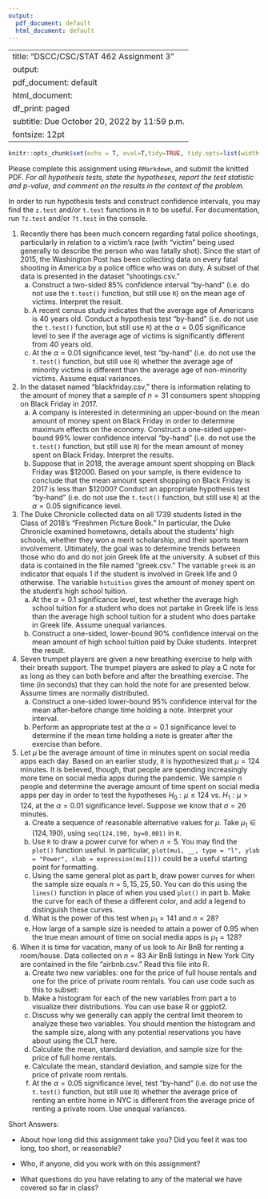 ```yaml
---
output:
  pdf_document: default
  html_document: default
---
```

---
title: "DSCC/CSC/STAT 462 Assignment 3"
output:
  pdf_document: default
  html_document:
    df_print: paged
subtitle: Due October 20, 2022 by 11:59 p.m.
fontsize: 12pt
---
```r
knitr::opts_chunk$set(echo = T, eval=T,tidy=TRUE, tidy.opts=list(width.cutoff=60))
```
  
\vspace{5pt}
Please complete this assignment using `RMarkdown`, and submit the knitted PDF. *For all hypothesis tests, state the hypotheses, report the test statistic and p-value, and comment on the results in the context of the problem.* 
\vspace{5pt}

In order to run hypothesis tests and construct confidence intervals, you may find the `z.test` and/or `t.test` functions in `R` to be useful. For documentation, run `?z.test` and/or `?t.test` in the console.

1. Recently there has been much concern regarding fatal police shootings, particularly in relation to a victim's race (with "victim" being used generally to describe the person who was fatally shot). Since the start of 2015, the Washington Post has been collecting data on every fatal shooting in America by a police office who was on duty. A subset of that data is presented in the dataset "shootings.csv."
    a. Construct a two-sided 85% confidence interval "by-hand" (i.e. do not use the `t.test()` function, but still use `R`) on the mean age of victims. Interpret the result.
    b. A recent census study indicates that the average age of Americans is 40 years old. Conduct a hypothesis test "by-hand" (i.e. do not use the `t.test()` function, but still use `R`) at the $\alpha=0.05$ significance level to see if the average age of victims is significantly different from 40 years old.
    c. At the $\alpha=0.01$ significance level, test "by-hand" (i.e. do not use the `t.test()` function, but still use `R`) whether the average age of minority victims is different than the average age of non-minority victims. Assume equal variances.  
    \vspace{5pt}
    
2. In the dataset named "blackfriday.csv," there is information relating to the amount of money that a sample of $n=31$ consumers spent shopping on Black Friday in 2017. 
    a. A company is interested in determining an upper-bound on the mean amount of money spent on Black Friday in order to determine maximum effects on the economy. Construct a one-sided upper-bound 99% lower confidence interval "by-hand" (i.e. do not use the `t.test()` function, but still use `R`) for the mean amount of money spent on Black Friday. Interpret the results.
    b. Suppose that in 2018, the average amount spent shopping on Black Friday was \$12000. Based on your sample, is there evidence to conclude that the mean amount spent shopping on Black Friday is 2017 is less than \$12000? Conduct an appropriate hypothesis test "by-hand" (i.e. do not use the `t.test()` function, but still use `R`) at the $\alpha=0.05$ significance level.  
    \vspace{5pt}

3. The Duke Chronicle collected data on all 1739 students listed in the Class of 2018's "Freshmen Picture Book." In particular, the Duke Chronicle examined hometowns, details about the students' high schools, whether they won a merit scholarship, and their sports team involvement. Ultimately, the goal was to determine trends between those who do and do not join Greek life at the university. A subset of this data is contained in the file named "greek.csv." The variable `greek` is an indicator that equals 1 if the student is involved in Greek life and 0 otherwise. The variable `hstuition` gives the amount of money spent on the student's high school tuition. 
    a. At the $\alpha=0.1$ significance level, test whether the average high school tuition for a student who does not partake in Greek life is less than the average high school tuition for a student who does partake in Greek life. Assume unequal variances.
    b. Construct a one-sided, lower-bound 90% confidence interval on the mean amount of high school tuition paid by Duke students. Interpret the result.   
    \vspace{5pt}

4. Seven trumpet players are given a new breathing exercise to help with their breath support. The trumpet players are asked to play a C note for as long as they can both before and after the breathing exercise. The time (in seconds) that they can hold the note for are presented below. Assume times are normally distributed. 
\begin{center}
\begin{tabular}{cccccccc}
  \hline
 Subject & 1	&2&	3&	4&	5	&6	&7\\
 \hline
Before & 9.1	&11.2	&11.9	&14.7	&11.7	&9.5	&14.2		\\
After & 10.7&	14.2	&12.4	&14.6	&16.4	&10.1	&19.2	\\
   \hline
\end{tabular}
\end{center}
    a. Construct a one-sided lower-bound 95\% confidence interval for the mean after-before change time holding a note. Interpret your interval.
    b. Perform an appropriate test at the $\alpha=0.1$ significance level to determine if the mean time holding a note is greater after the exercise than before.  
    \vspace{5pt}

5. Let $\mu$ be the average amount of time in minutes spent on social media apps each day. Based on an earlier study, it is hypothesized that $\mu=124$ minutes. It is believed, though, that people are spending increasingly more time on social media apps during the pandemic. We sample $n$ people and determine the average amount of time spent on social media apps per day in order to test the hypotheses $H_0: \mu \le 124$ vs. $H_1:\mu>124$, at the $\alpha=0.01$ significance level. Suppose we know that $\sigma=26$ minutes. 
    a. Create a sequence of reasonable alternative values for $\mu$. Take $\mu_1 \in (124,190)$, using `seq(124,190, by=0.001)` in `R`.
    b. Use `R` to draw a power curve for when $n=5$. You may find the `plot()` function useful. In particular, `plot(mu1, __, type = "l", ylab = "Power", xlab = expression(mu[1]))` could be a useful starting point for formatting.
    c. Using the same general plot as part b, draw power curves for when the sample size equals $n=5,15,25,50$. You can do this using the `lines()` function in place of when you used `plot()` in part b. Make the curve for each of these a different color, and add a legend to distinguish these curves. 
    d. What is the power of this test when $\mu_1=141$ and $n=28$?
    e. How large of a sample size is needed to attain a power of $0.95$ when the true mean amount of time on social media apps is $\mu_1=128$?  
    \vspace{5pt}

6. When it is time for vacation, many of us look to Air BnB for renting a room/house. Data collected on $n=83$ Air BnB listings in New York City are contained in the file "airbnb.csv." Read this file into R.
    a. Create two new variables: one for the price of full house rentals and one for the price of private room rentals. You can use code such as this to subset:
    b. Make a histogram for each of the new variables from part a to visualize their distributions. You can use base R or ggplot2. 
    c. Discuss why we generally can apply the central limit theorem to analyze these two variables. You should mention the histogram and the sample size, along with any potential reservations you have about using the CLT here.
    d. Calculate the mean, standard deviation, and sample size for the price of full home rentals.
    e. Calculate the mean, standard deviation, and sample size for the price of private room rentals.
    f. At the $\alpha=0.05$ significance level, test "by-hand" (i.e. do not use the `t.test()` function, but still use `R`) whether the average price of renting an entire home in NYC is different from the average price of renting a private room. Use unequal variances. 
    
    
Short Answers:

  * About how long did this assignment take you? Did you feel it was too long, too short, or reasonable? 
  
  * Who, if anyone, did you work with on this assignment?
  
  * What questions do you have relating to any of the material we have covered so far in class?  